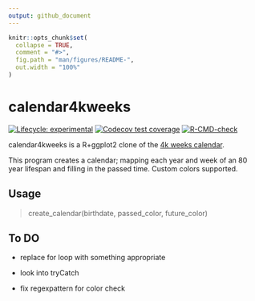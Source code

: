```yaml
---
output: github_document
---
```


<!-- README.md is generated from README.Rmd. Please edit that file -->

```r
knitr::opts_chunk$set(
  collapse = TRUE,
  comment = "#>",
  fig.path = "man/figures/README-",
  out.width = "100%"
)
```

# calendar4kweeks

<!-- badges: start -->
[![Lifecycle: experimental](https://img.shields.io/badge/lifecycle-experimental-orange.svg)](https://lifecycle.r-lib.org/articles/stages.html#experimental)
[![Codecov test coverage](https://codecov.io/gh/tilschuenemann/calendar4kweeks/branch/master/graph/badge.svg)](https://codecov.io/gh/tilschuenemann/calendar4kweeks?branch=master)
[![R-CMD-check](https://github.com/tilschuenemann/calendar4kweeks/workflows/R-CMD-check/badge.svg)](https://github.com/tilschuenemann/calendar4kweeks/actions)
<!-- badges: end -->

calendar4kweeks is a R+ggplot2 clone of the [4k weeks calendar](https://4kweeks.com/). 

This program creates a calendar; mapping each year and week of an 80 year lifespan and filling in the passed time. Custom colors supported.

## Usage

> create_calendar(birthdate, passed_color, future_color)


## To DO

* replace for loop with something appropriate

* look into tryCatch

* fix regexpattern for color check

